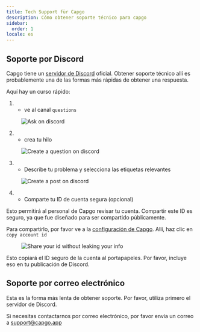 ```yaml
---
title: Tech Support für Capgo
description: Cómo obtener soporte técnico para capgo
sidebar:
  order: 1
locale: es
---
```


## Soporte por Discord

Capgo tiene un [servidor de Discord](https://discordcom/invite/VnYRvBfgA6) oficial. Obtener soporte técnico allí es probablemente una de las formas más rápidas de obtener una respuesta.

Aquí hay un curso rápido:

1. - ve al canal `questions`

<figure><img style="margin-left: auto; margin-right: auto" src="/discord-questions.webp" alt="Ask on discord" /><figcaption></figcaption></figure>

2. - crea tu hilo

<figure><img style="margin-left: auto; margin-right: auto" src="/discord-newquestion.webp" alt="Create a question on discord" /><figcaption></figcaption></figure>

3. - Describe tu problema y selecciona las etiquetas relevantes

<figure><img style="margin-left: auto; margin-right: auto" src="/discord-new-post.webp" alt="Create a post on discord" /><figcaption></figcaption></figure>

4. - Comparte tu ID de cuenta segura (opcional)

Esto permitirá al personal de Capgo revisar tu cuenta. Compartir este ID es seguro, ya que fue diseñado para ser compartido públicamente.

Para compartirlo, por favor ve a la [configuración de Capgo](https://webcapgo.app/dashboard/settings/account/). Allí, haz clic en `copy account id`

<figure><img style="margin-left: auto; margin-right: auto" src="/share-secure-id.webp" alt="Share your id without leaking your info" /><figcaption></figcaption></figure>

Esto copiará el ID seguro de la cuenta al portapapeles. Por favor, incluye eso en tu publicación de Discord.

## Soporte por correo electrónico

Esta es la forma más lenta de obtener soporte. Por favor, utiliza primero el servidor de Discord.

Si necesitas contactarnos por correo electrónico, por favor envía un correo a support@capgo.app
